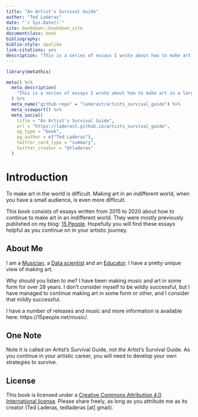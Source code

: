 ```yaml
--- 
title: "An Artist's Survival Guide"
author: "Ted Laderas"
date: "`r Sys.Date()`"
site: bookdown::bookdown_site
documentclass: book
bibliography: 
biblio-style: apalike
link-citations: yes
description: "This is a series of essays I wrote about how to make art in a largely indifferent world."
---
```


```r
library(metathis)

meta() %>%
  meta_description(
    "This is a series of essays I wrote about how to make art in a largely indifferent world."
  ) %>% 
  meta_name("github-repo" = "laderast/artists_survival_guide") %>% 
  meta_viewport() %>% 
  meta_social(
    title = "An Artist's Survival Guide",
    url = "https://laderast.github.io/artists_survival_guide",
    og_type = "book",
    og_author = c("Ted Laderas"),
    twitter_card_type = "summary",
    twitter_creator = "@tladeras"
  )

```


# Introduction

To make art in the world is difficult. Making art in an indifferent world, when you have a small audience, is even more difficult.

This book consists of essays written from 2015 to 2020 about how to continue to make art in an indifferent world. They were mostly previously published on my blog: [15 People](https://15people.net). Hopefully you will find these essays helpful as you continue on in your artistic journey.

## About Me

I am a [Musician](https://15people.net), a [Data scientist](https://laderast.github.io) and an [Educator](https://laderast.github.io/cv). I have a pretty unique view of making art. 

Why should you listen to me? I have been making music and art in some form for over 28 years. I don't consider myself to be wildly successful, but I have managed to continue making art in some form or other, and I consider that mildly successful.

I have a number of releases and music and more information is available here: https://15people.net/music/. 

## One Note

Note it is called *an* Artist's Survival Guide, not *the* Artist's Survival Guide. As you continue in your artistic career, you will need to develop your own strategies to survive.

## License

This book is licensed under a [Creative Commons Attribution 4.0 International license](http://creativecommons.org/licenses/by/4.0/). Please share freely, as long as you attribute me as its creator (Ted Laderas, tedladeras [at] gmail).